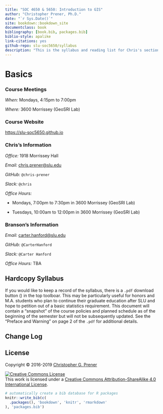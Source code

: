 ```yaml
---
title: "SOC 4650 & 5650: Introduction to GIS"
author: "Christopher Prener, Ph.D."
date: "`r Sys.Date()`"
site: bookdown::bookdown_site
documentclass: book
bibliography: [book.bib, packages.bib]
biblio-style: apalike
link-citations: yes
github-repo: slu-soc5650/syllabus
description: "This is the syllabus and reading list for Chris's sections of SOC 4650 and 5650."
---
```


# Basics {-}

### Course Meetings {-}

*When:* Mondays, 4:15pm to 7:00pm

*Where:* 3600 Morrissey (GeoSRI Lab)

### Course Website {-}

<https://slu-soc5650.github.io>

### Chris’s Information {-}

*Office:* 1918 Morrissey Hall

*Email:* <chris.prener@slu.edu>

*GitHub:* `@chris-prener`

*Slack:* `@chris`

*Office Hours:*

-   Mondays, 7:00pm to 7:30pm in 3600 Morrissey (GeoSRI Lab)

-   Tuesdays, 10:00am to 12:00pm in 3600 Morrissey (GeoSRI Lab)

### Branson's Information {-}

*Email:* <carter.hanford@slu.edu>

*GitHub:* `@CarterHanford`

*Slack:* `@Carter Hanford`

*Office Hours:* TBA

## Hardcopy Syllabus {-}
If you would like to keep a record of the syllabus, there is a `.pdf` download button (<i class="fa fa-file-pdf-o"></i>) in the top toolboar. This may be particularly useful for honors and M.A. students who plan to continue their graduate education after SLU and hope to petition out of a basic statistics requirement. This document will contain a "snapshot" of the course policies and planned schedule as of the beginning of the semester but will not be subsequently updated. See the "Preface and Warning" on page 2 of the `.pdf` for additional details.

## Change Log {-}

## License {-}
Copyright © 2016-2019 [Christopher G. Prener](https://chris-prener.github.io)

<a rel="license" href="http://creativecommons.org/licenses/by-sa/4.0/"><img alt="Creative Commons License" style="border-width:0" src="https://i.creativecommons.org/l/by-sa/4.0/88x31.png" /></a><br />This work is licensed under a <a rel="license" href="http://creativecommons.org/licenses/by-sa/4.0/">Creative Commons Attribution-ShareAlike 4.0 International License</a>.

```r
# automatically create a bib database for R packages
knitr::write_bib(c(
  .packages(), 'bookdown', 'knitr', 'rmarkdown'
), 'packages.bib')
```
